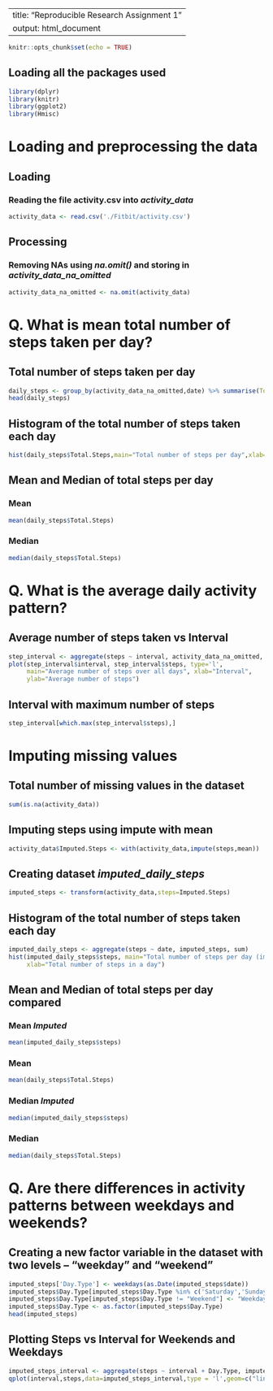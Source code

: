 ----
title: "Reproducible Research Assignment 1"
output: html_document
---

```r
knitr::opts_chunk$set(echo = TRUE)
```
## **Loading all the packages used**

```r
library(dplyr)
library(knitr)
library(ggplot2)
library(Hmisc)
```


# **Loading and preprocessing the data**

## **Loading**
### Reading the file **activity.csv** into *activity_data*
```r
activity_data <- read.csv('./Fitbit/activity.csv')
```

## **Processing**
### Removing NAs using *na.omit()* and storing in *activity_data_na_omitted*
```r
activity_data_na_omitted <- na.omit(activity_data)
```


# **Q. What is mean total number of steps taken per day?**

## **Total number of steps taken per day**
```r
daily_steps <- group_by(activity_data_na_omitted,date) %>% summarise(Total.Steps = sum(steps))
head(daily_steps)
```

## **Histogram of the total number of steps taken each day**
```r
hist(daily_steps$Total.Steps,main="Total number of steps per day",xlab="Total number of steps in a day")
```

## **Mean and Median of total steps per day**

### Mean
```r
mean(daily_steps$Total.Steps)
```

### Median
```r
median(daily_steps$Total.Steps)
```

# **Q. What is the average daily activity pattern?**

## **Average number of steps taken vs Interval**
```r
step_interval <- aggregate(steps ~ interval, activity_data_na_omitted, mean)
plot(step_interval$interval, step_interval$steps, type='l', 
     main="Average number of steps over all days", xlab="Interval", 
     ylab="Average number of steps")
```

##  **Interval with maximum number of steps**
```r
step_interval[which.max(step_interval$steps),]
```


# **Imputing missing values**

##  **Total number of missing values in the dataset**
```r
sum(is.na(activity_data))
```

## **Imputing steps using impute with mean**
```r
activity_data$Imputed.Steps <- with(activity_data,impute(steps,mean))
```

## **Creating dataset *imputed_daily_steps* **
```r
imputed_steps <- transform(activity_data,steps=Imputed.Steps)
``` 

## **Histogram of the total number of steps taken each day**
```r
imputed_daily_steps <- aggregate(steps ~ date, imputed_steps, sum)
hist(imputed_daily_steps$steps, main="Total number of steps per day (imputed)", 
     xlab="Total number of steps in a day")
```

## **Mean and Median of total steps per day compared**

### Mean *Imputed*
```r
mean(imputed_daily_steps$steps)
```

### Mean
```r
mean(daily_steps$Total.Steps)
```

### Median *Imputed*
```r
median(imputed_daily_steps$steps)
```
### Median
```r
median(daily_steps$Total.Steps)
```

# **Q. Are there differences in activity patterns between weekdays and weekends?**

## **Creating a new factor variable in the dataset with two levels – “weekday” and “weekend”**
```r
imputed_steps['Day.Type'] <- weekdays(as.Date(imputed_steps$date))
imputed_steps$Day.Type[imputed_steps$Day.Type %in% c('Saturday','Sunday') ] <- "Weekend"
imputed_steps$Day.Type[imputed_steps$Day.Type != "Weekend"] <- "Weekday"
imputed_steps$Day.Type <- as.factor(imputed_steps$Day.Type)
head(imputed_steps)
```

## **Plotting Steps vs Interval for Weekends and Weekdays**

```r
imputed_steps_interval <- aggregate(steps ~ interval + Day.Type, imputed_steps, mean)
qplot(interval,steps,data=imputed_steps_interval,type = 'l',geom=c("line"),xlab = "Interval",ylab = "Number of steps",main = "") +facet_wrap(~ Day.Type, ncol = 1)
```
